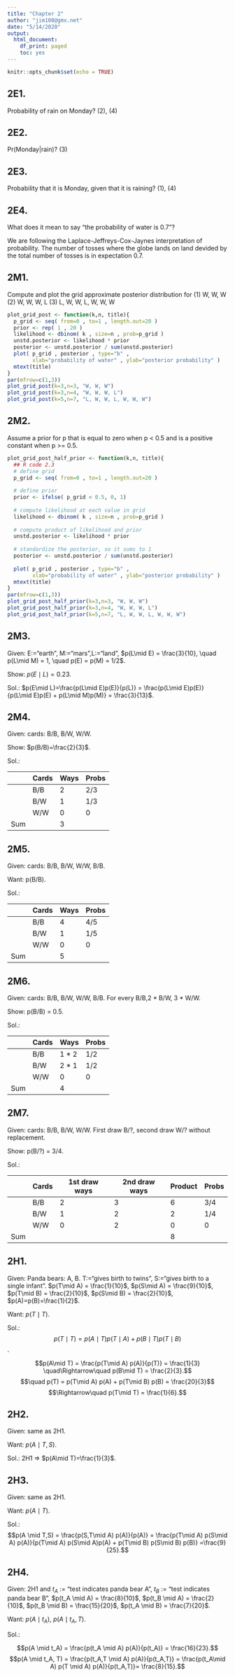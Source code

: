 ```yaml
---
title: "Chapter 2"
author: "jim108@gmx.net"
date: "5/14/2020"
output:
  html_document:
    df_print: paged
    toc: yes
---
```


```r
knitr::opts_chunk$set(echo = TRUE)
```

## 2E1. 
Probability of rain on Monday?
(2), (4)

## 2E2. 
Pr(Monday|rain)?
(3)


## 2E3.
Probability that it is Monday, given that it is raining? (1), (4)

## 2E4. 
What does it mean to say “the probability of water is 0.7”?

We are following the Laplace-Jeffreys-Cox-Jaynes interpretation of probability. The number of tosses where the globe lands on land devided by the total number of tosses is in expectation 0.7.

## 2M1. 
Compute and plot the grid approximate posterior distribution for
(1) W, W, W
(2) W, W, W, L
(3) L, W, W, L, W, W, W

```r
plot_grid_post <- function(k,n, title){
  p_grid <- seq( from=0 , to=1 , length.out=20 )
  prior <- rep( 1 , 20 )
  likelihood <- dbinom( k , size=n , prob=p_grid )
  unstd.posterior <- likelihood * prior
  posterior <- unstd.posterior / sum(unstd.posterior)
  plot( p_grid , posterior , type="b" ,
        xlab="probability of water" , ylab="posterior probability" )
  mtext(title)
}
par(mfrow=c(1,3)) 
plot_grid_post(k=3,n=3, "W, W, W")
plot_grid_post(k=3,n=4, "W, W, W, L")
plot_grid_post(k=5,n=7, "L, W, W, L, W, W, W")
```


## 2M2. 
Assume a prior for p that is equal to zero when p < 0.5 and is a positive constant when p >= 0.5.
```r
plot_grid_post_half_prior <- function(k,n, title){
  ## R code 2.3
  # define grid
  p_grid <- seq( from=0 , to=1 , length.out=20 )
  
  # define prior
  prior <- ifelse( p_grid < 0.5, 0, 1)
  
  # compute likelihood at each value in grid
  likelihood <- dbinom( k , size=n , prob=p_grid )
  
  # compute product of likelihood and prior
  unstd.posterior <- likelihood * prior
  
  # standardize the posterior, so it sums to 1
  posterior <- unstd.posterior / sum(unstd.posterior)
  
  plot( p_grid , posterior , type="b" ,
        xlab="probability of water" , ylab="posterior probability" )
  mtext(title)
}
par(mfrow=c(1,3)) 
plot_grid_post_half_prior(k=3,n=3, "W, W, W")
plot_grid_post_half_prior(k=3,n=4, "W, W, W, L")
plot_grid_post_half_prior(k=5,n=7, "L, W, W, L, W, W, W")
```

## 2M3. 
Given: E:="earth", M:="mars",L:="land",
$p(L\mid E) = \frac{3}{10}, \quad p(L\mid M) = 1, \quad p(E) = p(M) = 1/2$.

Show: $p(E\mid L)= 0.23$.

Sol.: $p(E\mid L)=\frac{p(L\mid E)p(E)}{p(L)} = \frac{p(L\mid E)p(E)}{p(L\mid E)p(E) + p(L\mid M)p(M)} = \frac{3}{13}$. 

## 2M4.
Given: cards: B/B, B/W, W/W.

Show: $p(B/B)=\frac{2}{3}$.

Sol.: 

|     | Cards | Ways | Probs |
|-----|-------|------|-------|
|     | B/B   | 2    | 2/3   |
|     | B/W   | 1    | 1/3   |
|     | W/W   | 0    | 0     |
| Sum |       | 3    |       |


## 2M5.
Given: cards: B/B, B/W, W/W, B/B.

Want: p(B/B).

Sol.:

|     | Cards | Ways | Probs |
|-----|-------|------|-------|
|     | B/B   | 4    | 4/5   |
|     | B/W   | 1    | 1/5   |
|     | W/W   | 0    | 0     |
| Sum |       | 5    |       |

## 2M6.
Given: cards: B/B, B/W, W/W, B/B. For every B/B,2 * B/W, 3 * W/W.

Show: p(B/B) = 0.5.

Sol.:

|     | Cards | Ways  | Probs |
|-----|-------|-------|-------|
|     | B/B   | 1 * 2 | 1/2   |
|     | B/W   | 2 * 1 | 1/2   |
|     | W/W   | 0     | 0     |
| Sum |       | 4     |       |

## 2M7.
Given: cards: B/B, B/W, W/W. First draw B/?, second draw W/? without replacement.

Show: p(B/?) = 3/4.

Sol.:

|     | Cards | 1st draw ways | 2nd draw ways | Product | Probs |
|-----|-------|---------------|---------------|---------|-------|
|     | B/B   | 2             | 3             | 6       | 3/4   |
|     | B/W   | 1             | 2             | 2       | 1/4   |
|     | W/W   | 0             | 2             | 0       | 0     |
| Sum |       |               |               | 8       |       |


## 2H1.
Given: Panda bears: A, B. T:="gives birth to twins", S:="gives birth to a single infant".
$p(T\mid A) = \frac{1}{10}$, $p(S\mid A) = \frac{9}{10}$, $p(T\mid B) = \frac{2}{10}$, $p(S\mid B) = \frac{2}{10}$,
$p(A)=p(B)=\frac{1}{2}$.

Want: $p(T\mid T)$.

Sol.: 
$$p(T \mid T) = p(A\mid T) p(T\mid A) + p(B\mid T)p(T\mid B)$$.

$$p(A\mid T) = \frac{p(T\mid A) p(A)}{p(T)} = \frac{1}{3} \quad\Rightarrow\quad p(B\mid T) = \frac{2}{3}.$$
$$\quad p(T) = p(T\mid A) p(A) + p(T\mid B) p(B) = \frac{20}{3}$$
$$\Rightarrow\quad p(T\mid T) = \frac{1}{6}.$$

## 2H2.
Given: same as 2H1.

Want: $p(A\mid T, S)$.

Sol.: 2H1 $\Rightarrow$ $p(A\mid T)=\frac{1}{3}$.


## 2H3.
Given: same as 2H1.

Want: $p(A\mid T)$.

Sol.:
$$p(A \mid T,S) = \frac{p(S,T\mid A) p(A)}{p(A)} = \frac{p(T\mid A) p(S\mid A) p(A)}{p(T\mid A) p(S\mid A)p(A) + p(T\mid B) p(S\mid B) p(B)} =\frac{9}{25}.$$

## 2H4.
Given: 2H1 and $t_A$ := "test indicates panda bear A", $t_B$ := "test indicates panda bear B",
$p(t_A \mid A) = \frac{8}{10}$, $p(t_B \mid A) = \frac{2}{10}$, $p(t_B \mid B) = \frac{15}{20}$, $p(t_A \mid B) = \frac{7}{20}$.

Want: $p(A \mid t_A)$, $p(A\mid t_A, T)$.

Sol.:

$$p(A \mid t_A) = \frac{p(t_A \mid A) p(A)}{p(t_A)} = \frac{16}{23}.$$
$$p(A \mid t_A, T) = \frac{p(t_A,T \mid A) p(A)}{p(t_A,T)} = \frac{p(t_A\mid A) p(T \mid A) p(A)}{p(t_A,T)}= \frac{8}{15}.$$